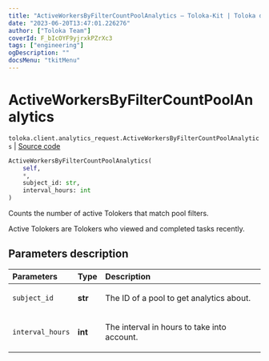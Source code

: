 ```yaml
---
title: "ActiveWorkersByFilterCountPoolAnalytics — Toloka-Kit | Toloka documentation"
date: "2023-06-20T13:47:01.226276"
author: ["Toloka Team"]
coverId: F_bIcOYF9yjrxkPZrXc3
tags: ["engineering"]
ogDescription: ""
docsMenu: "tkitMenu"
---
```


# ActiveWorkersByFilterCountPoolAnalytics

`toloka.client.analytics_request.ActiveWorkersByFilterCountPoolAnalytics` | [Source code](https://github.com/Toloka/toloka-kit/blob/v1.2.0/src/client/analytics_request.py#L146)

```python
ActiveWorkersByFilterCountPoolAnalytics(
    self,
    *,
    subject_id: str,
    interval_hours: int
)
```

Counts the number of active Tolokers that match pool filters.

Active Tolokers are Tolokers who viewed and completed tasks recently.

## Parameters description

| Parameters | Type | Description |
| :----------| :----| :-----------|
`subject_id`|**str**|<p>The ID of a pool to get analytics about.</p>
`interval_hours`|**int**|<p>The interval in hours to take into account.</p>
